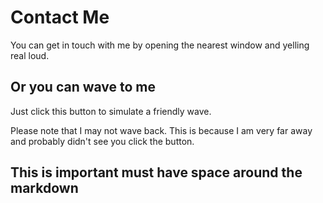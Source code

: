 
# Contact Me

You can get in touch with me by opening the nearest window and yelling real loud.

## Or you can wave to me

Just click this button to simulate a friendly wave.

<Wave />

Please note that I may not wave back. This is because I am very far away and probably didn't see you click the button.

<div style={{background: 'red'}}>

## This is important must have space around the markdown

</div>
